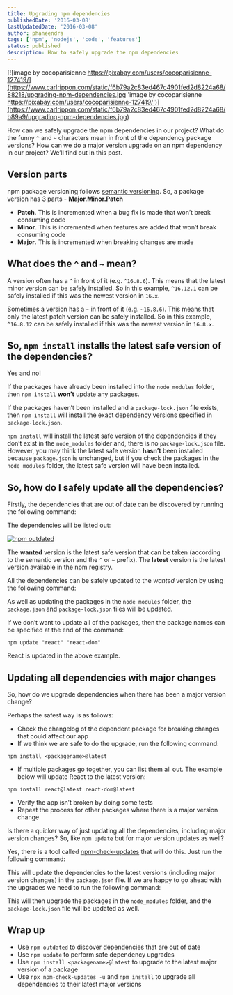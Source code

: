 ```yaml
---
title: Upgrading npm dependencies
publishedDate: '2016-03-08'
lastUpdatedDate: '2016-03-08'
author: phaneendra
tags: ['npm', 'nodejs', 'code', 'features']
status: published
description: How to safely upgrade the npm dependencies
---
```


[![image by cocoparisienne https://pixabay.com/users/cocoparisienne-127419/](https://www.carlrippon.com/static/f6b79a2c83ed467c4901fed2d8224a68/88218/upgrading-npm-dependencies.jpg 'image by cocoparisienne https://pixabay.com/users/cocoparisienne-127419/')](https://www.carlrippon.com/static/f6b79a2c83ed467c4901fed2d8224a68/b89a9/upgrading-npm-dependencies.jpg)

How can we safely upgrade the npm dependencies in our project? What do the funny `^` and `~` characters mean in front of the dependency package versions? How can we do a major version upgrade on an npm dependency in our project? We’ll find out in this post.

## Version parts

npm package versioning follows [semantic versioning](https://semver.org/). So, a package version has 3 parts - **Major.Minor.Patch**

- **Patch**. This is incremented when a bug fix is made that won’t break consuming code
- **Minor**. This is incremented when features are added that won’t break consuming code
- **Major**. This is incremented when breaking changes are made

## What does the `^` and `~` mean?

A version often has a `^` in front of it (e.g. `^16.8.6`). This means that the latest minor version can be safely installed. So in this example, `^16.12.1` can be safely installed if this was the newest version in `16.x`.

Sometimes a version has a `~` in front of it (e.g. `~16.8.6`). This means that only the latest patch version can be safely installed. So in this example, `^16.8.12` can be safely installed if this was the newest version in `16.8.x`.

## So, `npm install` installs the latest safe version of the dependencies?

Yes and no!

If the packages have already been installed into the `node_modules` folder, then `npm install` **won’t** update any packages.

If the packages haven’t been installed and a `package-lock.json` file exists, then `npm install` will install the exact dependency versions specified in `package-lock.json`.

`npm install` will install the latest safe version of the dependencies if they don’t exist in the `node_modules` folder and, there is no `package-lock.json` file. However, you may think the latest safe version **hasn’t** been installed because `package.json` is unchanged, but if you check the packages in the `node_modules` folder, the latest safe version will have been installed.

## So, how do I safely update all the dependencies?

Firstly, the dependencies that are out of date can be discovered by running the following command:

The dependencies will be listed out:

[![npm outdated](https://www.carlrippon.com/static/d5414e272db9fe43ad4f05e749395874/799d3/npm-outdated.png 'npm outdated')](https://www.carlrippon.com/static/d5414e272db9fe43ad4f05e749395874/6935e/npm-outdated.png)

The **wanted** version is the latest safe version that can be taken (according to the semantic version and the `^` or `~` prefix). The **latest** version is the latest version available in the npm registry.

All the dependencies can be safely updated to the _wanted_ version by using the following command:

As well as updating the packages in the `node_modules` folder, the `package.json` and `package-lock.json` files will be updated.

If we don’t want to update all of the packages, then the package names can be specified at the end of the command:

```
npm update "react" "react-dom"
```

React is updated in the above example.

## Updating all dependencies with major changes

So, how do we upgrade dependencies when there has been a major version change?

Perhaps the safest way is as follows:

- Check the changelog of the dependent package for breaking changes that could affect our app
- If we think we are safe to do the upgrade, run the following command:

```
npm install <packagename>@latest
```

- If multiple packages go together, you can list them all out. The example below will update React to the latest version:

```
npm install react@latest react-dom@latest
```

- Verify the app isn’t broken by doing some tests
- Repeat the process for other packages where there is a major version change

Is there a quicker way of just updating all the dependencies, including major version changes? So, like `npm update` but for major version updates as well?

Yes, there is a tool called [npm-check-updates](https://github.com/tjunnone/npm-check-updates) that will do this. Just run the following command:

This will update the dependencies to the latest versions (including major version changes) in the `package.json` file. If we are happy to go ahead with the upgrades we need to run the following command:

This will then upgrade the packages in the `node_modules` folder, and the `package-lock.json` file will be updated as well.

## Wrap up

- Use `npm outdated` to discover dependencies that are out of date
- Use `npm update` to perform safe dependency upgrades
- Use `npm install <packagename>@latest` to upgrade to the latest major version of a package
- Use `npx npm-check-updates -u` and `npm install` to upgrade all dependencies to their latest major versions
